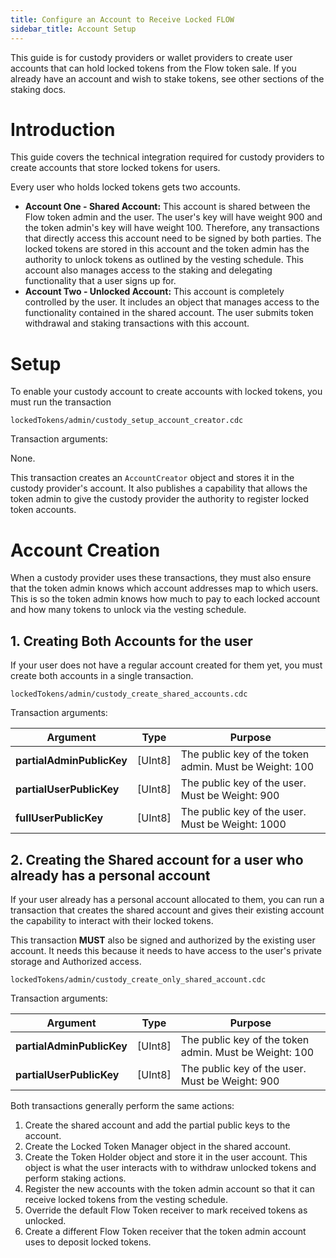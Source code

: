 ```yaml
---
title: Configure an Account to Receive Locked FLOW
sidebar_title: Account Setup
---
```


<Callout type="warning">

  This guide is for custody providers or wallet providers to create user accounts 
  that can hold locked tokens from the Flow token sale.
  If you already have an account and wish to stake tokens, see other sections of the staking docs.

</Callout>

# Introduction

This guide covers the technical integration required for custody providers to create
accounts that store locked tokens for users.

Every user who holds locked tokens gets two accounts.

- **Account One - Shared Account:** This account is shared between the Flow token admin and the user.
The user's key will have weight 900 and the token admin's key will have weight 100.
Therefore, any transactions that directly access this account need to be signed by both parties.
The locked tokens are stored in this account and the token admin has the authority to unlock
tokens as outlined by the vesting schedule. This account also manages access to the staking
and delegating functionality that a user signs up for.
- **Account Two - Unlocked Account:** This account is completely controlled by the user.
It includes an object that manages access to the functionality contained in the shared account.
The user submits token withdrawal and staking transactions with this account.

# Setup

To enable your custody account to create accounts with locked tokens, you must
run the transaction

`lockedTokens/admin/custody_setup_account_creator.cdc`

Transaction arguments:

None.

This transaction creates an `AccountCreator` object and stores it in the custody provider's account.
It also publishes a capability that allows the token admin to give the custody provider 
the authority to register locked token accounts.

# Account Creation

When a custody provider uses these transactions, they must also ensure that 
the token admin knows which account addresses map to which users. This is so 
the token admin knows how much to pay to each locked account
and how many tokens to unlock via the vesting schedule.

## 1. Creating Both Accounts for the user

If your user does not have a regular account created for them yet, you must 
create both accounts in a single transaction.

`lockedTokens/admin/custody_create_shared_accounts.cdc`

Transaction arguments:

| Argument                  | Type    | Purpose |
|---------------------------|---------|---------|
| **partialAdminPublicKey** | [UInt8] | The public key of the token admin. Must be Weight: 100 |
| **partialUserPublicKey**  | [UInt8] | The public key of the user. Must be Weight: 900 |
| **fullUserPublicKey**     | [UInt8] | The public key of the user. Must be Weight: 1000 |


## 2. Creating the Shared account for a user who already has a personal account

If your user already has a personal account allocated to them, you can run a transaction
that creates the shared account and gives their existing account the capability
to interact with their locked tokens. 

<Callout type="warning">

  This transaction **MUST** also be signed and authorized by the existing user account.
  It needs this because it needs to have access to the user's private storage and Authorized access.

</Callout>

`lockedTokens/admin/custody_create_only_shared_account.cdc`

Transaction arguments:

| Argument                  | Type    | Purpose |
|---------------------------|---------|---------|
| **partialAdminPublicKey** | [UInt8] | The public key of the token admin. Must be Weight: 100 |
| **partialUserPublicKey**  | [UInt8] | The public key of the user. Must be Weight: 900 |


Both transactions generally perform the same actions:

1. Create the shared account and add the partial public keys to the account.
2. Create the Locked Token Manager object in the shared account.
3. Create the Token Holder object and store it in the user account. This object
is what the user interacts with to withdraw unlocked tokens and perform staking actions.
4. Register the new accounts with the token admin account so that 
it can receive locked tokens from the vesting schedule.
5. Override the default Flow Token receiver to mark received tokens as unlocked.
6. Create a different Flow Token receiver that the token admin account uses to deposit locked tokens.






